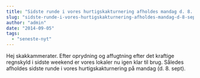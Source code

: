 ```yaml
---
title: "Sidste runde i vores hurtigskakturnering afholdes mandag d. 8. sept."
slug: "sidste-runde-i-vores-hurtigskakturnering-afholdes-mandag-d-8-sept"
author: "admin"
date: "2014-09-05"
tags: 
  - "seneste-nyt"
---
```


Hej skakkammerater. Efter oprydning og affugtning efter det kraftige regnskyld i sidste weekend er vores lokaler nu igen klar til brug. Således afholdes sidste runde i vores hurtigskakturnering på mandag (d. 8. sept).
